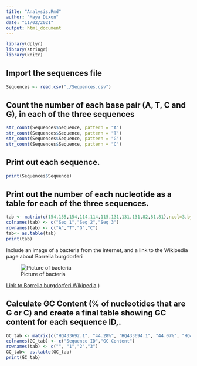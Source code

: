 ```yaml
---
title: "Analysis.Rmd"
author: "Maya Dixon"
date: "11/02/2021"
output: html_document
---
```


```r
library(dplyr)
library(stringr)
library(knitr)
```


## Import the sequences file

```r
Sequences <- read.csv("./Sequences.csv")
```

## Count the number of each base pair (A, T, C and G), in each of the three sequences

```r
str_count(Sequences$Sequence, pattern = "A")
str_count(Sequences$Sequence, pattern = "T")
str_count(Sequences$Sequence, pattern = "G")
str_count(Sequences$Sequence, pattern = "C")
```

## Print out each sequence.

```r
print(Sequences$Sequence)
```

## Print out the number of each nucleotide as a table for each of the three sequences.

```r
tab <- matrix(c(154,155,154,114,114,115,131,131,131,82,81,81),ncol=3,byrow=TRUE)
colnames(tab) <- c("Seq 1","Seq 2","Seq 3")
rownames(tab) <- c("A","T","G","C")
tab<- as.table(tab)
print(tab)
```

Include an image of a bacteria from the internet, and a link to the Wikipedia page about Borrelia burgdorferi


![Picture of bacteria](./bacteria.jpeg)

[Link to Borrelia burgdorferi Wikipedia](https://en.wikipedia.org/wiki/Borrelia_burgdorferi#:~:text=Borrelia%20burgdorferi%20is%20a%20bacterial,known%20to%20cause%20the%20disease).)

## Calculate GC Content (% of nucleotides that are G or C) and create a final table showing GC content for each sequence ID,.

```r
GC_tab <- matrix(c("HQ433692.1", "44.28%", "HQ433694.1", "44.07%", "HQ433691.1", "44.07%"),ncol=2,byrow=TRUE)
colnames(GC_tab) <- c("Sequence ID","GC Content")
rownames(tab) <- c("", "1","2","3")
GC_tab<- as.table(GC_tab)
print(GC_tab)
```






































